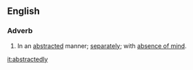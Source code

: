 ==English==

===Adverb===
{{en-adv}}

# In an [[abstracted]] manner; [[separately]]; with [[absence of mind]].

[[it:abstractedly]]